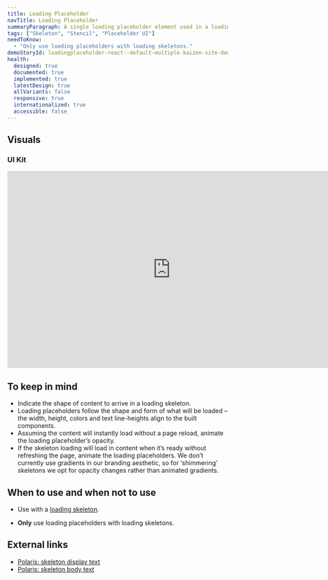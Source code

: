 ```yaml
---
title: Loading Placeholder
navTitle: Loading Placeholder
summaryParagraph: A single loading placeholder element used in a loading skeleton to visually communicate that piece of content.
tags: ["Skeleton", "Stencil", "Placeholder UI"]
needToKnow:
  - "Only use loading placeholders with loading skeletons."
demoStoryId: loadingplaceholder-react--default-multiple-kaizen-site-demo
health:
  designed: true
  documented: true
  implemented: true
  latestDesign: true
  allVariants: false
  responsive: true
  internationalized: true
  accessible: false
---
```



## Visuals

### UI Kit

<iframe style="border: none;" width="744" height="450" src="https://www.figma.com/embed?embed_host=share&url=https%3A%2F%2Fwww.figma.com%2Ffile%2FeZKEE5kXbEMY3lx84oz8iN%2F%25E2%259D%25A4%25EF%25B8%258F-UI-Kit-Heart%3Fnode-id%3D4496%253A2" allowfullscreen></iframe>

## To keep in mind

* Indicate the shape of content to arrive in a loading skeleton.
* Loading placeholders follow the shape and form of what will be loaded – the width, height, colors and text line-heights align to the built components. 
* Assuming the content will instantly load without a page reload, animate the loading placeholder’s opacity.
* If the skeleton loading will load in content when it’s ready without refreshing the page, animate the loading placeholders. We don’t currently use gradients in our branding aesthetic, so for ‘shimmering’ skeletons we opt for opacity changes rather than animated gradients.

## When to use and when not to use

<WhenToUseAndWhenNotToUse>
<WhenToUse>

* Use with a [loading skeleton](/components/loading-skeleton).

</WhenToUse>
<WhenNotToUse>

* **Only** use loading placeholders with loading skeletons.

</WhenNotToUse>
</WhenToUseAndWhenNotToUse>

## External links

- [Polaris: skeleton display text](https://polaris.shopify.com/components/feedback-indicators/skeleton-display-text#navigation)
- [Polaris: skeleton body text](https://polaris.shopify.com/components/feedback-indicators/skeleton-body-text#navigation)

